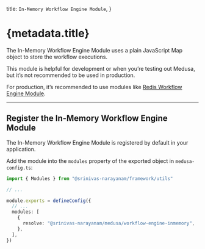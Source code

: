 
  title: `In-Memory Workflow Engine Module`,
}

# {metadata.title}

The In-Memory Workflow Engine Module uses a plain JavaScript Map object to store the workflow executions.

This module is helpful for development or when you’re testing out Medusa, but it’s not recommended to be used in production.

For production, it’s recommended to use modules like [Redis Workflow Engine Module](../redis/page.mdx).

---

## Register the In-Memory Workflow Engine Module

<Note>

The In-Memory Workflow Engine Module is registered by default in your application.

</Note>

Add the module into the `modules` property of the exported object in `medusa-config.ts`:

```ts title="medusa-config.ts"
import { Modules } from "@srinivas-narayanam/framework/utils"

// ...

module.exports = defineConfig({
  // ...
  modules: [
    {
      resolve: "@srinivas-narayanam/medusa/workflow-engine-inmemory",
    },
  ],
})
```
